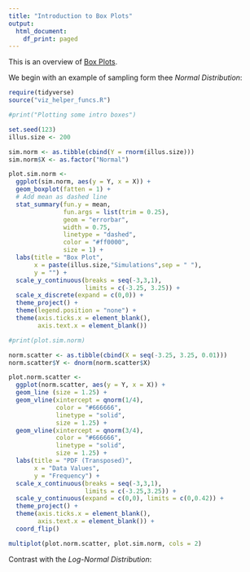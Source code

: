```yaml
---
title: "Introduction to Box Plots"
output:
  html_document:
    df_print: paged
---
```


This is an overview of [Box Plots](https://en.wikipedia.org/wiki/Box_plot). 

We begin with an example of sampling form thee *Normal Distribution*:

```r
require(tidyverse)
source("viz_helper_funcs.R")

#print("Plotting some intro boxes")

set.seed(123)
illus.size <- 200

sim.norm <- as.tibble(cbind(Y = rnorm(illus.size)))
sim.norm$X <- as.factor("Normal")

plot.sim.norm <-
  ggplot(sim.norm, aes(y = Y, x = X)) + 
  geom_boxplot(fatten = 1) + 
  # Add mean as dashed line
  stat_summary(fun.y = mean, 
               fun.args = list(trim = 0.25),
               geom = "errorbar",
               width = 0.75, 
               linetype = "dashed", 
               color = "#ff0000", 
               size = 1) +
  labs(title = "Box Plot", 
       x = paste(illus.size,"Simulations",sep = " "),
       y = "") +
  scale_y_continuous(breaks = seq(-3,3,1), 
                     limits = c(-3.25, 3.25)) +
  scale_x_discrete(expand = c(0,0)) +
  theme_project() + 
  theme(legend.position = "none") +
  theme(axis.ticks.x = element_blank(),
        axis.text.x = element_blank())

#print(plot.sim.norm)

norm.scatter <- as.tibble(cbind(X = seq(-3.25, 3.25, 0.01)))
norm.scatter$Y <- dnorm(norm.scatter$X)

plot.norm.scatter <-
  ggplot(norm.scatter, aes(y = Y, x = X)) + 
  geom_line (size = 1.25) + 
  geom_vline(xintercept = qnorm(1/4), 
             color = "#666666", 
             linetype = "solid", 
             size = 1.25) +
  geom_vline(xintercept = qnorm(3/4), 
             color = "#666666", 
             linetype = "solid", 
             size = 1.25) +
  labs(title = "PDF (Transposed)", 
       x = "Data Values", 
       y = "Frequency") +
  scale_x_continuous(breaks = seq(-3,3,1),
                     limits = c(-3.25,3.25)) +
  scale_y_continuous(expand = c(0,0), limits = c(0,0.42)) +
  theme_project() + 
  theme(axis.ticks.x = element_blank(),
        axis.text.x = element_blank()) + 
  coord_flip()

multiplot(plot.norm.scatter, plot.sim.norm, cols = 2)
```

Contrast with the *Log-Normal Distribution*:
